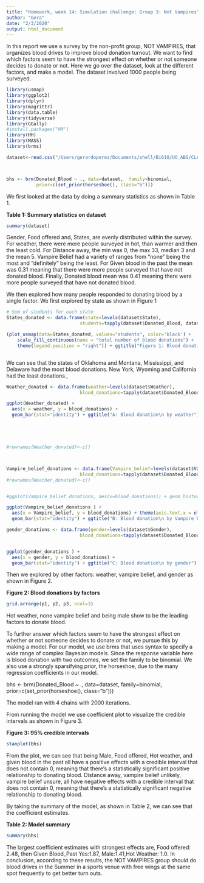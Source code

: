 ```yaml
---
title: "Homework, week 14: Simulation challenge: Group 3: Not Vampires"
author: "Gera"
date: "2/3/2020"
output: html_document
---
```






In this report we use a survey by the non-profit group, NOT VAMPIRES, that organizes blood drives to improve blood donation turnout. We want to find which factors seem to have the strongest effect on whether or not someone decides to donate or not. Here we go over the dataset, look at the different factors, and make a model. The dataset involved 1000 people being surveyed.


```r
library(usmap)
library(ggplot2)
library(dplyr)
library(magrittr)
library(data.table)
library(tidyverse)
library(GGally)
#install.packages("HH")
library(HH)
library(MASS)
library(brms)

dataset<-read.csv("/Users/gerardoperez/Documents/shell/Bi610/UO_ABS/CLASS_MATERIALS/Homeworks/blood_donation.csv")



bhs <- brm(Donated_Blood ~ ., data=dataset,  family=binomial, 
           prior=c(set_prior(horseshoe(), class="b")))

```




We first looked at the data by doing a summary statistics as shown in Table 1. 

**Table 1: Summary statistics on dataset**
```r
summary(dataset)


```
Gender, Food offered and, States, are evenly distributed within the survey. For weather, there were more people surveyed in hot, than warmer and then the least cold. For Distance away, the min was 0, the max 33, median 3 and the mean 5. Vampire Belief had a variety of ranges from “none” being the most and “definitely” being the least.  For Given blood in the past the mean was 0.31 meaning that there were more people surveyed that have not donated blood.  Finally, Donated blood mean was 0.41 meaning there were more people surveyed that have not donated blood. 


We then explored how many people responded to donating blood by a single factor. We first explored by state as shown in Figure 1
```r

# Sum of students for each state
States_donated <- data.frame(state=levels(dataset$State),
                           students=tapply(dataset$Donated_Blood, dataset$State, sum))

(plot_usmap(data=States_donated, values="students", color='black') +
    scale_fill_continuous(name = "total number of blood donations") +
    theme(legend.position = "right")) + ggtitle("Figure 1: Blood donation per state")



```

We can see that the states of Oklahoma and Montana, Mississippi, and Delaware had the most blood donations.  New York, Wyoming and California had the least donations.,



```r

Weather_donated <- data.frame(weather=levels(dataset$Weather),
                           blood_donations=tapply(dataset$Donated_Blood, dataset$Weather, sum))

ggplot(Weather_donated) +
  aes(x = weather, y = blood_donations) +
  geom_bar(stat="identity") + ggtitle("A: Blood donation\n by weather") -> p1





#rownames(Weather_donated)<-c()




```

```r

Vampire_belief_donations <- data.frame(Vampire_belief=levels(dataset$Vampire_Belief),
                           blood_donations=tapply(dataset$Donated_Blood, dataset$Vampire_Belief, sum))
#rownames(Weather_donated)<-c()


#ggplot(Vampire_belief_donations, aes(x=blood_donations)) + geom_histogram(color="black", fill="white")

ggplot(Vampire_belief_donations ) +
  aes(x = Vampire_belief, y = blood_donations) + theme(axis.text.x = element_text(angle = 45, hjust = 1)) +
  geom_bar(stat="identity") + ggtitle("B: Blood donation\n by Vampire belief")  -> p2

```

```r



gender_donations <- data.frame(gender=levels(dataset$Gender),
                           blood_donations=tapply(dataset$Donated_Blood, dataset$Gender, sum))


ggplot(gender_donations ) +
  aes(x = gender, y = blood_donations) +
  geom_bar(stat="identity") + ggtitle("C: Blood donation\n by gender") -> p3


```

Then we explored by other factors: weather, vampire belief, and gender as shown in Figure 2. 

**Figure 2: Blood donations by factors**
```r

grid.arrange(p1, p2, p3, ncol=3)


```

Hot weather, none vampire belief and being male show to be the leading factors to donate blood. 


To further answer which factors seem to have the strongest effect on whether or not someone decides to donate or not, we pursue this by making a model. For our model, we use brms that uses syntax to specify a wide range of complex Bayesian models. Since the response variable here is blood donation with two outcomes, we set the family to be binomial. We also use a strongly sparsifying prior, the horseshoe, due to the many regression coefficients in our model. 

bhs <- brm(Donated_Blood ~ ., data=dataset,  family=binomial, 
           prior=c(set_prior(horseshoe(), class="b")))
           
The model ran with 4 chains with 2000 iterations. 

From running the model we use coefficient plot to visualize the credible intervals as shown in Figure 3. 

**Figure 3: 95% credible intervals**
```r

stanplot(bhs)

```

From the plot, we can see that being Male, Food offered, Hot weather, and given blood in the past all have a positive effects with a credible interval that does not contain 0, meaning that there’s a statistically significant positive relationship to donating blood.  Distance away, vampire belief unlikely, vampire belief unsure, all have negative effects with a credible interval that does not contain 0, meaning that there’s a statistically significant negative relationship to donating blood.


By taking the summary of the model, as shown in Table 2, we can see that the coefficient estimates. 

**Table 2: Model summary**
```r


summary(bhs)

```

The largest coefficient estimates with strongest effects are,  Food offered: 2.48, then Given Blood_Past Yes:1.87, Male:1.41,Hot Weather: 1.0. In conclusion, according to these results, the NOT VAMPIRES group should do blood drives in the Summer in a sports venue with free wings at the same spot frequently to get better turn outs. 


